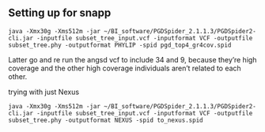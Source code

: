 ## Setting up for snapp


```
java -Xmx30g -Xms512m -jar ~/BI_software/PGDSpider_2.1.1.3/PGDSpider2-cli.jar -inputfile subset_tree_input.vcf -inputformat VCF -outputfile subset_tree.phy -outputformat PHYLIP -spid pgd_top4_gr4cov.spid
```
Latter go and re run the angsd vcf to include 34 and 9, because they're high coverage and the other high coverage individuals aren't related to each other.

trying with just Nexus

```
java -Xmx30g -Xms512m -jar ~/BI_software/PGDSpider_2.1.1.3/PGDSpider2-cli.jar -inputfile subset_tree_input.vcf -inputformat VCF -outputfile subset_tree.phy -outputformat NEXUS -spid to_nexus.spid
```
